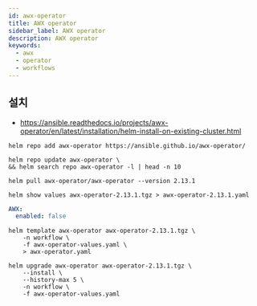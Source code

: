 ```yaml
---
id: awx-operator
title: AWX operator
sidebar_label: AWX operator
description: AWX operator
keywords:
  - awx
  - operator
  - workflows
---
```


## 설치

- https://ansible.readthedocs.io/projects/awx-operator/en/latest/installation/helm-install-on-existing-cluster.html

```shell
helm repo add awx-operator https://ansible.github.io/awx-operator/
```

```shell
helm repo update awx-operator \
&& helm search repo awx-operator -l | head -n 10
```

```shell
helm pull awx-operator/awx-operator --version 2.13.1
```

```shell
helm show values awx-operator-2.13.1.tgz > awx-operator-2.13.1.yaml
```

```yaml title="awx-operator-values.yaml"
AWX:
  enabled: false
```

```shell
helm template awx-operator awx-operator-2.13.1.tgz \
    -n workflow \
    -f awx-operator-values.yaml \
    > awx-operator.yaml
```

```shell
helm upgrade awx-operator awx-operator-2.13.1.tgz \
    --install \
    --history-max 5 \
    -n workflow \
    -f awx-operator-values.yaml
```

